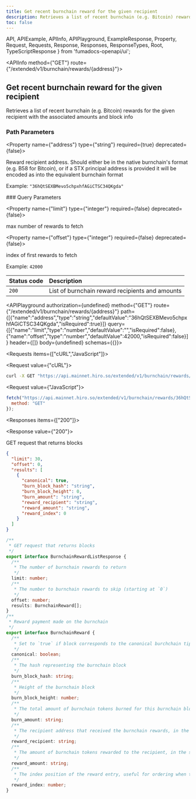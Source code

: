 ```yaml
---
title: Get recent burnchain reward for the given recipient
description: Retrieves a list of recent burnchain (e.g. Bitcoin) rewards for the given recipient with the associated amounts and block info.
toc: false
---
```


  API,
  APIExample,
  APIInfo,
  APIPlayground,
  ExampleResponse,
  Property,
  Request,
  Requests,
  Response,
  Responses,
  ResponseTypes,
  Root,
  TypeScriptResponse
} from 'fumadocs-openapi/ui';

<Root>

<API>

<APIInfo method={"GET"} route={"/extended/v1/burnchain/rewards/{address}"}>

## Get recent burnchain reward for the given recipient

Retrieves a list of recent burnchain (e.g. Bitcoin) rewards for the given recipient with the associated amounts and block info
### Path Parameters

<Property name={"address"} type={"string"} required={true} deprecated={false}>

Reward recipient address. Should either be in the native burnchain's format (e.g. B58 for Bitcoin), or if a STX principal address is provided it will be encoded as into the equivalent burnchain format

<span>Example: `"36hQtSEXBMevo5chpxhfAGiCTSC34QKgda"`</span>

</Property>
### Query Parameters

<Property name={"limit"} type={"integer"} required={false} deprecated={false}>

max number of rewards to fetch

</Property>

<Property name={"offset"} type={"integer"} required={false} deprecated={false}>

index of first rewards to fetch

<span>Example: `42000`</span>

</Property>

| Status code | Description |
| :------ | :------ |
| `200` | List of burnchain reward recipients and amounts |

<APIPlayground authorization={undefined} method={"GET"} route={"/extended/v1/burnchain/rewards/{address}"} path={[{"name":"address","type":"string","defaultValue":"36hQtSEXBMevo5chpxhfAGiCTSC34QKgda","isRequired":true}]} query={[{"name":"limit","type":"number","defaultValue":"","isRequired":false},{"name":"offset","type":"number","defaultValue":42000,"isRequired":false}]} header={[]} body={undefined} schemas={{}}>

</APIPlayground>

</APIInfo>

<APIExample>

<Requests items={["cURL","JavaScript"]}>

<Request value={"cURL"}>

```bash
curl -X GET "https://api.mainnet.hiro.so/extended/v1/burnchain/rewards/36hQtSEXBMevo5chpxhfAGiCTSC34QKgda?limit=0&offset=42000"
```

</Request>

<Request value={"JavaScript"}>

```js
fetch("https://api.mainnet.hiro.so/extended/v1/burnchain/rewards/36hQtSEXBMevo5chpxhfAGiCTSC34QKgda?limit=0&offset=42000", {
  method: "GET"
});
```

</Request>

</Requests>

<Responses items={["200"]}>

<Response value={"200"}>

GET request that returns blocks

<ResponseTypes>

<ExampleResponse>

```json
{
  "limit": 30,
  "offset": 0,
  "results": [
    {
      "canonical": true,
      "burn_block_hash": "string",
      "burn_block_height": 0,
      "burn_amount": "string",
      "reward_recipient": "string",
      "reward_amount": "string",
      "reward_index": 0
    }
  ]
}
```

</ExampleResponse>

<TypeScriptResponse>

```ts
/**
 * GET request that returns blocks
 */
export interface BurnchainRewardListResponse {
  /**
   * The number of burnchain rewards to return
   */
  limit: number;
  /**
   * The number to burnchain rewards to skip (starting at `0`)
   */
  offset: number;
  results: BurnchainReward[];
}
/**
 * Reward payment made on the burnchain
 */
export interface BurnchainReward {
  /**
   * Set to `true` if block corresponds to the canonical burchchain tip
   */
  canonical: boolean;
  /**
   * The hash representing the burnchain block
   */
  burn_block_hash: string;
  /**
   * Height of the burnchain block
   */
  burn_block_height: number;
  /**
   * The total amount of burnchain tokens burned for this burnchain block, in the smallest unit (e.g. satoshis for Bitcoin)
   */
  burn_amount: string;
  /**
   * The recipient address that received the burnchain rewards, in the format native to the burnchain (e.g. B58 encoded for Bitcoin)
   */
  reward_recipient: string;
  /**
   * The amount of burnchain tokens rewarded to the recipient, in the smallest unit (e.g. satoshis for Bitcoin)
   */
  reward_amount: string;
  /**
   * The index position of the reward entry, useful for ordering when there's more than one recipient per burnchain block
   */
  reward_index: number;
}
```

</TypeScriptResponse>

</ResponseTypes>

</Response>

</Responses>

</APIExample>

</API>

</Root>
